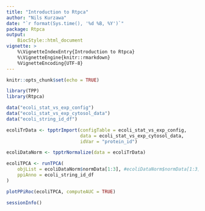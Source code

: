 ```yaml
---
title: "Introduction to Rtpca"
author: "Nils Kurzawa"
date: "`r format(Sys.time(), '%d %B, %Y')`"
package: Rtpca
output:
    BiocStyle::html_document
vignette: >
    %\VignetteIndexEntry{Introduction to Rtpca}
    %\VignetteEngine{knitr::rmarkdown}
    %VignetteEncoding{UTF-8}
---
```


```r
knitr::opts_chunk$set(echo = TRUE)
```

```r
library(TPP)
library(Rtpca)
```

```r
data("ecoli_stat_vs_exp_config")
data("ecoli_stat_vs_exp_cytosol_data")
data("ecoli_string_id_df")
```


```r
ecoliTrData <- tpptrImport(configTable = ecoli_stat_vs_exp_config, 
                           data = ecoli_stat_vs_exp_cytosol_data,
                           idVar = "protein_id")
```

```r
ecoliDataNorm <- tpptrNormalize(data = ecoliTrData)
```

```r
ecoliTPCA <- runTPCA(
    objList = ecoliDataNorm$normData[1:3], #ecoliDataNorm$normData[1:3],
    ppiAnno = ecoli_string_id_df
)
```

```r
plotPPiRoc(ecoliTPCA, computeAUC = TRUE)
```

```r
sessionInfo()
```

